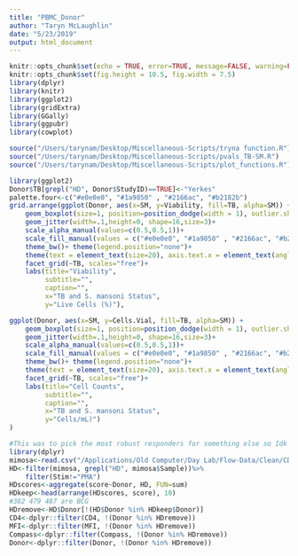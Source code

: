 ```yaml
---
title: "PBMC_Donor"
author: "Taryn McLaughlin"
date: "5/23/2019"
output: html_document
---
```


```r
knitr::opts_chunk$set(echo = TRUE, error=TRUE, message=FALSE, warning=FALSE, comment=NA)
knitr::opts_chunk$set(fig.height = 10.5, fig.width = 7.5)
library(dplyr)
library(knitr)
library(ggplot2)
library(gridExtra)
library(GGally)
library(ggpubr)
library(cowplot)
```

```r
source("/Users/tarynam/Desktop/Miscellaneous-Scripts/tryna function.R")
source("/Users/tarynam/Desktop/Miscellaneous-Scripts/pvals_TB-SM.R")
source("/Users/tarynam/Desktop/Miscellaneous-Scripts/plot_functions.R")
```


```r
library(ggplot2)
Donor$TB[grepl("HD", Donor$StudyID)==TRUE]<-"Yerkes"
palette.four<-c("#e0e0e0", "#1a9850" , "#2166ac", "#b2182b")
grid.arrange(ggplot(Donor, aes(x=SM, y=Viability, fill=TB, alpha=SM)) +
    geom_boxplot(size=1, position=position_dodge(width = 1), outlier.shape=NA) +
    geom_jitter(width=.1,height=0, shape=16,size=3)+
    scale_alpha_manual(values=c(0.5,0.5,1))+
    scale_fill_manual(values = c("#e0e0e0", "#1a9850" , "#2166ac", "#b2182b"))+
    theme_bw()+ theme(legend.position="none")+
    theme(text = element_text(size=20), axis.text.x = element_text(angle=90, vjust=0.6)) +   
    facet_grid(~TB, scales="free")+
    labs(title="Viability", 
         subtitle="",
         caption="",
         x="TB and S. mansoni Status",
         y="Live Cells (%)"),

ggplot(Donor, aes(x=SM, y=Cells.Vial, fill=TB, alpha=SM)) +
    geom_boxplot(size=1, position=position_dodge(width = 1), outlier.shape=NA) +
    geom_jitter(width=.1,height=0, shape=16,size=3)+
    scale_alpha_manual(values=c(0.5,0.5,1))+
    scale_fill_manual(values = c("#e0e0e0", "#1a9850" , "#2166ac", "#b2182b"))+
    theme_bw()+ theme(legend.position="none")+
    theme(text = element_text(size=20), axis.text.x = element_text(angle=90, vjust=0.6)) +   
    facet_grid(~TB, scales="free")+
    labs(title="Cell Counts", 
         subtitle="",
         caption="",
         x="TB and S. mansoni Status",
         y="Cells/mL)")
)
```


```r
#This was to pick the most robust responders for something else so Idk
library(dplyr)
mimosa<-read.csv("/Applications/Old Computer/Day Lab/Flow-Data/Clean/CD4_MIMOSA_Complete.csv")
HD<-filter(mimosa, grepl("HD", mimosa$Sample))%>%
    filter(Stim!="PMA")
HDscores<-aggregate(score~Donor, HD, FUN=sum)
HDkeep<-head(arrange(HDscores, score), 10)
#382 479 487 are BCG
HDremove<-HD$Donor[!(HD$Donor %in% HDkeep$Donor)]
CD4<-dplyr::filter(CD4, !(Donor %in% HDremove))
MFI<-dplyr::filter(MFI, !(Donor %in% HDremove))
Compass<-dplyr::filter(Compass, !(Donor %in% HDremove))
Donor<-dplyr::filter(Donor, !(Donor %in% HDremove))
```

